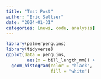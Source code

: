 ```yaml
---
title: "Test Post"
author: "Eric Seltzer"
date: "2024-01-31"
categories: [news, code, analysis]
---
```


```r
library(palmerpenguins)
library(tidyverse)
ggplot(data = penguins, 
        aes(x = bill_length_mm)) +
  geom_histogram(color = "black",
                 fill = "white")
```

